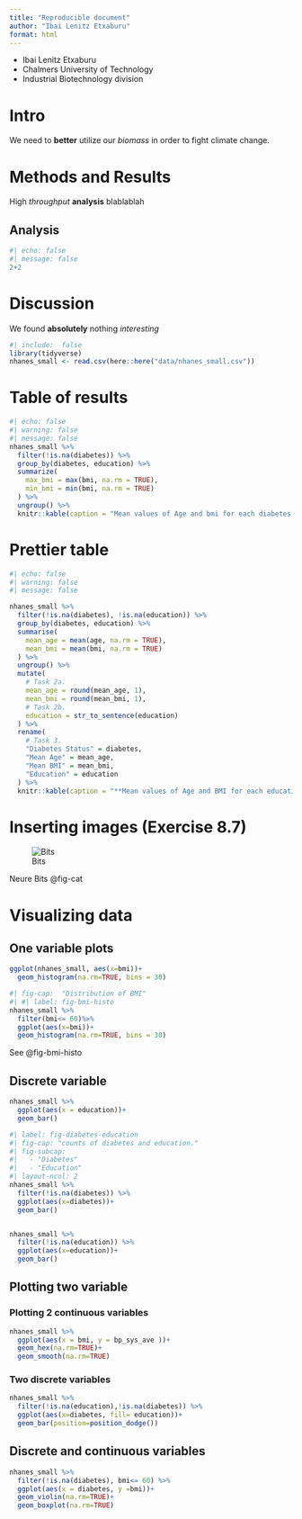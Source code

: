 ```yaml
---
title: "Reproducible document"
author: "Ibai Lenitz Etxaburu"
format: html
---
```


- Ibai Lenitz Etxaburu
- Chalmers University of Technology
- Industrial Biotechnology division

# Intro

We need to **better** utilize our *biomass* in order to fight climate change.

# Methods and Results

High *throughput* **analysis** blablablah

## Analysis

```r
#| echo: false
#| message: false
2+2
```



# Discussion

We found **absolutely** nothing *interesting*


```r
#| include:  false
library(tidyverse)
nhanes_small <- read.csv(here::here("data/nhanes_small.csv"))
```



# Table of results


```r
#| echo: false
#| warning: false
#| message: false
nhanes_small %>%
  filter(!is.na(diabetes)) %>%
  group_by(diabetes, education) %>%
  summarize(
    max_bmi = max(bmi, na.rm = TRUE),
    min_bmi = min(bmi, na.rm = TRUE)
  ) %>%
  ungroup() %>%
  knitr::kable(caption = "Mean values of Age and bmi for each diabetes and education status")
```

# Prettier table

```r
#| echo: false
#| warning: false
#| message: false

nhanes_small %>%
  filter(!is.na(diabetes), !is.na(education)) %>%
  group_by(diabetes, education) %>%
  summarise(
    mean_age = mean(age, na.rm = TRUE),
    mean_bmi = mean(bmi, na.rm = TRUE)
  ) %>%
  ungroup() %>%
  mutate(
    # Task 2a.
    mean_age = round(mean_age, 1),
    mean_bmi = round(mean_bmi, 1),
    # Task 2b.
    education = str_to_sentence(education)
  ) %>%
  rename(
    # Task 3.
    "Diabetes Status" = diabetes,
    "Mean Age" = mean_age,
    "Mean BMI" = mean_bmi,
    "Education" = education
  ) %>%
  knitr::kable(caption = "**Mean values of Age and BMI for each education and diabetes status.**")
```

# Inserting images (Exercise 8.7)

![Bits](images/Bits.jpg){#fig-cat}

Neure Bits @fig-cat

# Visualizing data
## One variable plots
```r
ggplot(nhanes_small, aes(x=bmi))+
  geom_histogram(na.rm=TRUE, bins = 30)
```
















```r
#| fig-cap:  "Distribution of BMI"
#| #| label: fig-bmi-histo
nhanes_small %>%
  filter(bmi<= 60)%>%
  ggplot(aes(x=bmi))+
  geom_histogram(na.rm=TRUE, bins = 30)
```

See @fig-bmi-histo

## Discrete variable

```r
nhanes_small %>% 
  ggplot(aes(x = education))+
  geom_bar()

```

```r
#| label: fig-diabetes-education
#| fig-cap: "counts of diabetes and education."
#| fig-subcap:
#|   - "Diabetes"
#|   - "Education"
#| layout-ncol: 2
nhanes_small %>% 
  filter(!is.na(diabetes)) %>% 
  ggplot(aes(x=diabetes))+
  geom_bar()


nhanes_small %>% 
  filter(!is.na(education)) %>% 
  ggplot(aes(x=education))+
  geom_bar()

```
## Plotting two variable

### Plotting 2 continuous variables

```r
nhanes_small %>% 
  ggplot(aes(x = bmi, y = bp_sys_ave ))+
  geom_hex(na.rm=TRUE)+
  geom_smooth(na.rm=TRUE)
```
### Two discrete variables

```r
nhanes_small %>% 
  filter(!is.na(education),!is.na(diabetes)) %>% 
  ggplot(aes(x=diabetes, fill= education))+
  geom_bar(position=position_dodge())
```


## Discrete and continuous variables 

```r
nhanes_small %>% 
  filter(!is.na(diabetes), bmi<= 60) %>% 
  ggplot(aes(x = diabetes, y =bmi))+
  geom_violin(na.rm=TRUE)+
  geom_boxplot(na.rm=TRUE)
```

